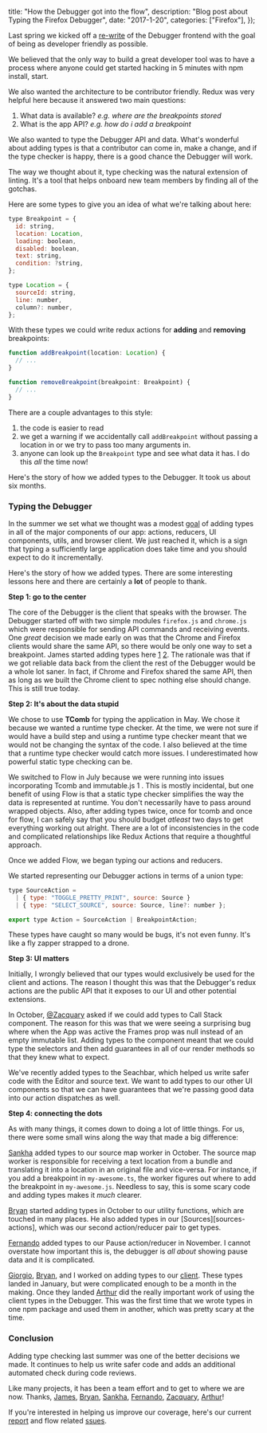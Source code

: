   title: "How the Debugger got into the flow",
  description: "Blog post about Typing the Firefox Debugger",
  date: "2017-1-20",
  categories: ["Firefox"],
});

Last spring we kicked off a [re-write][re-write] of the Debugger frontend with the goal of being as developer friendly as possible.

We believed that the only way to build a great developer tool was to have a process where anyone could get started hacking in 5 minutes with npm install, start.

We also wanted the architecture to be contributor friendly. Redux was very helpful here because it answered two main questions:

1. What data is available? _e.g. where are the breakpoints stored_
2. What is the app API? _e.g. how do i add a breakpoint_

We also wanted to type the Debugger API and data. What's wonderful about adding types is that a contributor can come in, make a change, and if the type checker is happy, there is a good chance the Debugger will work.

The way we thought about it, type checking was the natural extension of linting. It's a tool that helps onboard new team members by finding all of the gotchas.

Here are some types to give you an idea of what we're talking about here:

```js
type Breakpoint = {
  id: string,
  location: Location,
  loading: boolean,
  disabled: boolean,
  text: string,
  condition: ?string,
};
```

```js
type Location = {
  sourceId: string,
  line: number,
  column?: number,
};
```

With these types we could write redux actions for **adding** and **removing** breakpoints:

```js
function addBreakpoint(location: Location) {
  // ...
}

function removeBreakpoint(breakpoint: Breakpoint) {
  // ...
}
```

There are a couple advantages to this style:

1. the code is easier to read
2. we get a warning if we accidentally call `addBreakpoint` without passing a location in or we try to pass too many arguments in.
3. anyone can look up the `Breakpoint` type and see what data it has. I do this _all_ the time now!

Here's the story of how we added types to the Debugger. It took us about six months.

### Typing the Debugger

In the summer we set what we thought was a modest [goal][mvp] of adding types in all of the major components of our app: actions, reducers, UI components, utils, and browser client. We just reached it, which is a sign that typing a sufficiently large application does take time and you should expect to do it incrementally.

Here's the story of how we added types. There are some interesting lessons here and there are certainly a **lot** of people to thank.

**Step 1: go to the center**

The core of the Debugger is the client that speaks with the browser. The Debugger started off with two simple modules `firefox.js` and `chrome.js` which were responsible for sending API commands and receiving events. One _great_ decision we made early on was that the Chrome and Firefox clients would share the same API, so there would be only one way to set a breakpoint. James started adding types here [1][types-1] [2][types-2]. The rationale was that if we got reliable data back from the client the rest of the Debugger would be a whole lot saner. In fact, if Chrome and Firefox shared the same API, then as long as we built the Chrome client to spec nothing else should change. This is still true today.

**Step 2: It's about the data stupid**

We chose to use **TComb** for typing the application in May. We chose it because we wanted a runtime type checker. At the time, we were not sure if would have a build step and using a runtime type checker meant that we would not be changing the syntax of the code. I also believed at the time that a runtime type checker would catch more issues. I underestimated how powerful static type checking can be.

We switched to Flow in July because we were running into issues incorporating Tcomb and immutable.js 1 . This is mostly incidental, but one benefit of using Flow is that a static type checker simplifies the way the data is represented at runtime. You don't necessarily have to pass around wrapped objects. Also, after adding types twice, once for tcomb and once for flow, I can safely say that you should budget _atleast_ two days to get everything working out alright. There are a lot of inconsistencies in the code and complicated relationships like Redux Actions that require a thoughtful approach.

Once we added Flow, we began typing our actions and reducers.

We started representing our Debugger actions in terms of a union type:

```js
type SourceAction =
  | { type: "TOGGLE_PRETTY_PRINT", source: Source }
  | { type: "SELECT_SOURCE", source: Source, line?: number };

export type Action = SourceAction | BreakpointAction;
```

These types have caught so many would be bugs, it's not even funny. It's like a fly zapper strapped to a drone.

**Step 3: UI matters**

Initially, I wrongly believed that our types would exclusively be used for the client and actions. The reason I thought this was that the Debugger's redux actions are the public API that it exposes to our UI and other potential extensions.

In October, [@Zacquary][zackary] asked if we could add types to Call Stack component. The reason for this was that we were seeing a surprising bug where when the App was active the Frames prop was null instead of an empty immutable list. Adding types to the component meant that we could type the selectors and then add guarantees in all of our render methods so that they knew what to expect.

We've recently added types to the Seachbar, which helped us write safer code with the Editor and source text. We want to add types to our other UI components so that we can have guarantees that we're passing good data into our action dispatches as well.

**Step 4: connecting the dots**

As with many things, it comes down to doing a lot of little things. For us, there were some small wins along the way that made a big difference:

[Sankha][sankha] added types to our source map worker in October. The source map worker is responsible for receiving a text location from a bundle and translating it into a location in an original file and vice-versa. For instance, if you add a breakpoint in `my-awesome.ts`, the worker figures out where to add the breakpoint in `my-awesome.js`. Needless to say, this is some scary code and adding types makes it _much_ clearer.

[Bryan][bryan] started adding types in October to our utility functions, which are touched in many places. He also added types in our [Sources][sources-actions], which was our second action/reducer pair to get types.

[Fernando][fernando] added types to our Pause action/reducer in November. I cannot overstate how important this is, the debugger is _all about_ showing pause data and it is complicated.

[Giorgio][giorgio], [Bryan][bryan], and I worked on adding types to our [client][client-types]. These types landed in January, but were complicated enough to be a month in the making. Once they landed [Arthur][arthur] did the really important work of using the client types in the Debugger. This was the first time that we wrote types in one npm package and used them in another, which was pretty scary at the time.

### Conclusion

Adding type checking last summer was one of the better decisions we made. It continues to help us write safer code and adds an additional automated check during code reviews.

Like many projects, it has been a team effort and to get to where we are now. Thanks, [James][james], [Bryan][bryan], [Sankha][sankha], [Fernando][fernando], [Zacquary][zackary], [Arthur][arthur]!

If you're interested in helping us improve our coverage, here's our current [report][report] and flow related [ssues][flow-issues].

[mvp]: https://github.com/devtools-html/debugger.html/issues/1585
[james]: https://twitter.com/jlongster
[zackary]: https://twitter.com/XerxesQados
[arthur]: https://github.com/arthur801031
[giorgio]: https://github.com/ppold
[sankha]: https://twitter.com/sankha93
[bryan]: https://twitter.com/clarkbw
[report]: http://jasonlaster.github.io/debugger-flow-report/
[fernando]: https://twitter.com/montogeek
[client-types]: https://github.com/devtools-html/devtools-core/blob/master/packages/devtools-client-adapters/src/types.js
[flow-issues]: https://github.com/devtools-html/debugger.html/labels/flow
[types-1]: https://github.com/devtools-html/debugger.html/pull/325
[types-2]: https://github.com/devtools-html/debugger.html/pull/222/files
[re-write]: https://medium.com/mozilla-tech/introducing-debugger-html-8629b943dcf6#.kwp9uxevn
